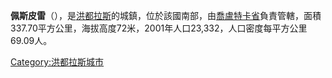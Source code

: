 '''佩斯皮雷'''（{{lang-es|Pespire}}），是[[洪都拉斯|洪都拉斯]]的城鎮，位於該國南部，由[[喬盧特卡省|喬盧特卡省]]負責管轄，面積337.70平方公里，海拔高度72米，2001年人口23,332，人口密度每平方公里69.09人。

{{coord|13|36|N|87|22|W|display=title|region:HN_type:city_source:GNS-enwiki}}

{{Honduras-geo-stub}}
[[Category:洪都拉斯城市|Category:洪都拉斯城市]]